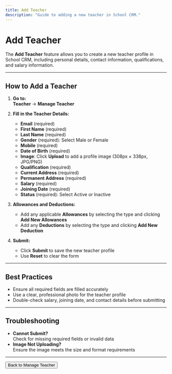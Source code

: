 ```yaml
---
title: Add Teacher
description: "Guide to adding a new teacher in School CRM."
---
```


# Add Teacher

The **Add Teacher** feature allows you to create a new teacher profile in School CRM, including personal details, contact information, qualifications, and salary information.

---

## How to Add a Teacher

1. **Go to:**  
   **Teacher** → **Manage Teacher**

2. **Fill in the Teacher Details:**
   - **Email** (required)
   - **First Name** (required)
   - **Last Name** (required)
   - **Gender** (required): Select Male or Female
   - **Mobile** (required)
   - **Date of Birth** (required)
   - **Image**: Click **Upload** to add a profile image (308px × 338px, JPG/PNG)
   - **Qualification** (required)
   - **Current Address** (required)
   - **Permanent Address** (required)
   - **Salary** (required)
   - **Joining Date** (required)
   - **Status** (required): Select Active or Inactive

3. **Allowances and Deductions:**
   - Add any applicable **Allowances** by selecting the type and clicking **Add New Allowances**
   - Add any **Deductions** by selecting the type and clicking **Add New Deduction**

4. **Submit:**
   - Click **Submit** to save the new teacher profile
   - Use **Reset** to clear the form

---

## Best Practices
- Ensure all required fields are filled accurately
- Use a clear, professional photo for the teacher profile
- Double-check salary, joining date, and contact details before submitting

---

## Troubleshooting
- **Cannot Submit?**  
  Check for missing required fields or invalid data
- **Image Not Uploading?**  
  Ensure the image meets the size and format requirements

---

<Button href="/teacher/manage-teacher" variant="primary">
  Back to Manage Teacher
</Button> 